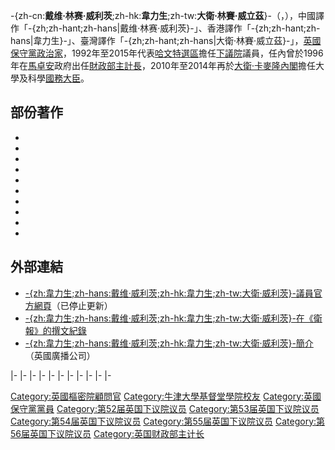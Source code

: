 {{noteTA
|G1= PoliticiansUK
|G2=UK Places
|1=zh:歐世勳; zh-cn:斯蒂芬·奥布赖恩; zh-tw:史蒂芬·歐布萊恩; zh-hk:歐世勳;
|2=zh-cn:戴维·卡梅伦;zh-hk:甘民樂;zh-tw:大衛·卡麥隆
}}
{{Infobox Person
| name = <small>-{zh:韋力生;zh-hans:戴维·威利茨;zh-hk:韋力生;zh-tw:大衛·威立茲}-閣下<br />The Rt. Hon. David Willetts</small>
| image =Rt Hon David Willetts MP.jpg
| image_size= 140px
| caption =
| birth_date ={{birth date and age|1956|3|9}}
| birth_place ={{UK}}[[伯明翰|伯明翰]]
| death_date =
| death_place=
| occupation = [[英國保守黨|保守黨]][[政治家|政治家]]
| nationality = 
| salary = 
| networth = 
| spouse =
| website =
| footnotes = 
}}
-{zh-cn:'''戴维·林赛·威利茨''';zh-hk:'''韋力生''';zh-tw:'''大衛·林賽·威立茲'''}-（{{lang-en|David Linsay Willetts}}，{{bd|1956年|3月9日|||Willetts, Daivd}}），中國譯作「-{zh;zh-hant;zh-hans|戴维·林赛·威利茨}-」、香港譯作「-{zh;zh-hant;zh-hans|韋力生}-」、臺灣譯作「-{zh;zh-hant;zh-hans|大衛·林賽·威立茲}-」，[[英國|英國]][[英國保守黨|保守黨]][[政治家|政治家]]，1992年至2015年代表[[哈文特_(英国国会选区)|哈文特選區]]擔任[[英國下議院|下議院]]議員，任內曾於1996年在[[馬卓安|馬卓安]]政府出任[[財政部主計長|財政部主計長]]，2010年至2014年再於[[甘民樂與紀理歷聯合內閣|大衛·卡麥隆內閣]]擔任大學及科學[[國務大臣|國務大臣]]。

== 部份著作 ==
*{{Cite book
  | last = Willetts
  | first = David
  | title = Happy Families? Four Points to a Conservative Family Policy
  | year = 1991
  | isbn = 1-870265-62-9}}
*{{Cite book
  | last = Willetts
  | first = David
  | title = Modern Conservatism
  | url = https://archive.org/details/modernconservati0000will
  | year = 1992
  | isbn = 0-14-015477-9}}
*{{Cite book
  | last = Willetts
  | first = David
  | title = Welfare to Work
  | year = 1992
  | isbn = 1-874097-18-6}}
*{{Cite book
  | last = Willetts
  | first = David
  | title = Blair's Gurus
  | year = 1996
  | isbn = 0-14-026304-7}}
*{{Cite book
  | last = Willetts
  | first = David
  | title = Why Vote Conservative?
  | year = 1997
  | isbn = 0-14-026304-7}}
*{{Cite book
  | last = Willetts
  | first = David
  | title = Blair's Gurus
  | year = 1997
  | isbn = 1-897969-47-3}}
*{{Cite book
  | last = Willetts
  | first = David
  | title = Who do we think we are?
  | year = 1998
  | isbn = 1-897969-81-3}}
*{{Cite book
  | last = Willetts
  | first = David
  | title = Left Out, Left Behind
  | year = 2003
  | isbn = 0-9545611-0-4}}
*{{Cite book
  | last = Willetts
  | first = David
  | title = Old Europe? Demographic Change and Pension Reform
  | year = 2003
  | isbn = 1-901229-47-5}}
*{{Cite book
  | last = Willetts
  | first = David
  | title = The Pinch: How the Baby Boomers Took Their Children's Future – And Why They Should Give It Back
  | url = https://archive.org/details/pinchhowbabyboom0000will
  | year = 2010
  | isbn = 1848872313}}

== 外部連結 ==
*[https://web.archive.org/web/20101026180023/http://www.davidwilletts.co.uk/ -{zh:韋力生;zh-hans:戴维·威利茨;zh-hk:韋力生;zh-tw:大衛·威利茨}-議員官方網頁]（已停止更新）
*[http://www.guardian.co.uk/profile/davidwilletts -{zh:韋力生;zh-hans:戴维·威利茨;zh-hk:韋力生;zh-tw:大衛·威利茨}-在《衛報》的撰文紀錄]
*[http://news.bbc.co.uk/1/hi/uk_politics/2090183.stm -{zh:韋力生;zh-hans:戴维·威利茨;zh-hk:韋力生;zh-tw:大衛·威利茨}-簡介]（英國廣播公司）

{{s-start}}
{{s-par|uk}}
{{s-bef|before=[[伊恩·勞埃_(政治家)|伊恩·勞埃]]}}
{{s-ttl|title=[[哈文特_(英国国会选区)|哈文特選區]][[國會議員|國會議員]]|years=[[1992年英國大選|1992年]]–[[2015年英國大選|2015年]]}}
{{s-aft|after=[[艾倫·麥|艾倫·麥]]}}
|-
{{s-off}}
{{s-bef|before=[[大衛·希思科特-艾默里|大衛·希思科特-艾默里]]}}
{{s-ttl|title=[[財政部主計長|財政部主計長]]|years=1996年}}
{{s-aft|after=[[貝茨男爵邁克爾·貝茨|邁克爾·貝茨]]}}
|-
{{s-bef|before=[[杜世勳|杜世勳]]}}
{{s-ttl|title=[[影子教育大臣|影子教育及就業大臣]]|years=1998年–1999年}}
{{s-aft|after=[[文翠珊|文翠珊]]}}
|-
{{s-bef|before=[[施志安|施志安]]}}
{{s-ttl|title=[[影子工作及退休金大臣|影子社會保障大臣]]|years=1999年–2001年}}
{{s-aft|after=他本人|as=影子工作及退休金大臣}}
|-
{{s-bef|before=他本人|as=影子社會保障大臣}}
{{s-ttl|title=[[影子工作及退休金大臣|影子工作及退休金大臣]]|years=2001年–2005年}}
{{s-aft|after=[[聶偉敬|聶偉敬爵士]]}}
|-
{{s-bef|before=[[詹姆士·阿巴思諾特|詹姆士·阿巴思諾特]]|as=影子貿易大臣}}
{{s-ttl|rows=2|title=[[影子商務、創新及技能大臣|影子貿工大臣]]|years=2005年}}
{{s-aft|rows=2|after=[[艾倫·鄧肯|艾倫·鄧肯]]}}
|-
{{s-bef|before=[[歐世勳|歐世勳]]|as=影子工業大臣}}
|-
{{s-bef|before=[[大衛·卡梅倫|大衛·卡梅倫]]}}
{{s-ttl|title=[[影子教育大臣|影子教育及技能大臣]]|years=2005年–2007年}}
{{s-aft|after=[[高文浩|高文浩]]|as=影子兒童、學校及家庭大臣}}
|-
{{s-new|rows=2|office}}
{{s-ttl|title=[[影子商務、創新及技能大臣|影子創新、大學及技能大臣]]|years=2007年–2009年}}
{{s-non|rows=2|reason=廢除}}
|-
{{s-ttl|title=[[影子商務、創新及技能大臣|影子大學及技能國務大臣]]|years=2009年–2010年}}
|-
{{s-bef|before=[[德雷森男爵保羅·德雷森|德雷森勳爵]]|as=科學及創新國務大臣}}
{{s-ttl|rows=2|title=[[商務、創新及技能部|大學及科學國務大臣]]|years=2010年–2014年}}
{{s-aft|rows=2|after=[[祈國光|祈國光]]|as=大學、科學及城市國務大臣}}
|-
{{s-bef|before=[[大衛·蘭米|大衛·蘭米]]|as=創新、大學及技能國務大臣}}
{{s-end}}

{{Authority control}}
{{DEFAULTSORT:Willetts, David}}
[[Category:英國樞密院顧問官|Category:英國樞密院顧問官]]
[[Category:牛津大學基督堂學院校友|Category:牛津大學基督堂學院校友]]
[[Category:英國保守黨黨員|Category:英國保守黨黨員]]
[[Category:第52届英国下议院议员|Category:第52届英国下议院议员]]
[[Category:第53届英国下议院议员|Category:第53届英国下议院议员]]
[[Category:第54届英国下议院议员|Category:第54届英国下议院议员]]
[[Category:第55届英国下议院议员|Category:第55届英国下议院议员]]
[[Category:第56届英国下议院议员|Category:第56届英国下议院议员]]
[[Category:英国财政部主计长|Category:英国财政部主计长]]